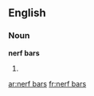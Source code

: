 ==English==
===Noun===
'''nerf bars'''
# {{plural of|[[nerf bar]]}}

[[ar:nerf bars]]
[[fr:nerf bars]]
